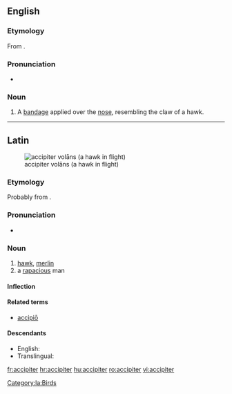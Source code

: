 {{also|Accipiter}}
==English==

===Etymology===
From {{etyl|la}} {{term|accipiter|lang=la}}.

===Pronunciation===
* {{IPA|/ækˈsɪpɪtə/}}

===Noun===
{{en-noun}}

# {{surgery}} A [[bandage]] applied over the [[nose]], resembling the claw of a hawk.

----

==Latin==
[[File:Accipiter nisus -in flight-8-4c.jpg|thumb|accipiter volāns (a hawk in flight)]]

===Etymology===
Probably from {{term|accipio|accipiō|take, seize|lang=la}}.

===Pronunciation===
* {{a|Classical}} {{IPA|/akˈki.pi.ter/|lang=la}}

===Noun===
{{la-noun|accipiter|accipitris|accipitris|m|third}}

# [[hawk]], [[merlin]]
# a [[rapacious]] man

====Inflection====
{{la-decl-3rd|accipiter|accipiter|accipitr}}

====Related terms====
* [[accipio|accipiō]]

====Descendants====
* English: {{l|en|accipiter}}
* Translingual: {{l|mul|Accipiter}}

[[Category:la:Birds]]

[[fr:accipiter]]
[[hr:accipiter]]
[[hu:accipiter]]
[[ro:accipiter]]
[[vi:accipiter]]